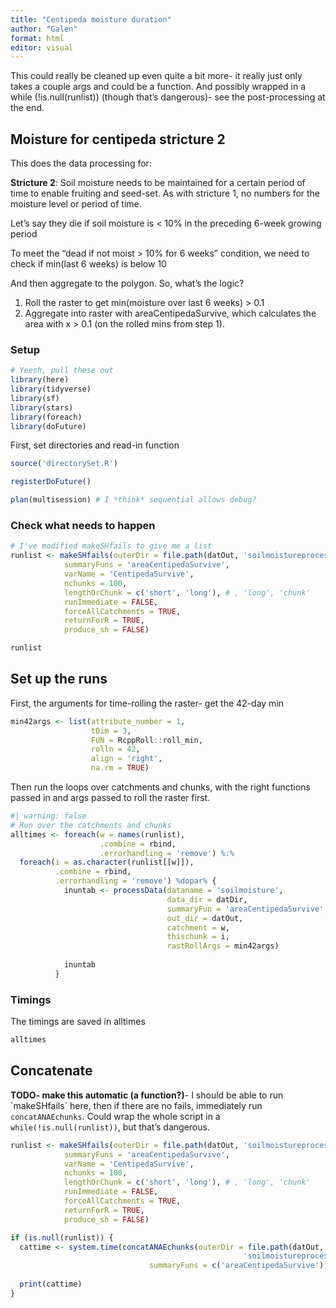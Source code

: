 ```yaml
---
title: "Centipeda moisture duration"
author: "Galen"
format: html
editor: visual
---
```


This could really be cleaned up even quite a bit more- it really just only takes a couple args and could be a function. And possibly wrapped in a while (!is.null(runlist)) (though that's dangerous)- see the post-processing at the end.

## Moisture for centipeda stricture 2

This does the data processing for:

**Stricture 2**: Soil moisture needs to be maintained for a certain period of time to enable fruiting and seed-set. As with stricture 1, no numbers for the moisture level or period of time.

Let's say they die if soil moisture is \< 10% in the preceding 6-week growing period

To meet the "dead if not moist \> 10% for 6 weeks" condition, we need to check if min(last 6 weeks) is below 10

And then aggregate to the polygon. So, what's the logic?

1.  Roll the raster to get min(moisture over last 6 weeks) \> 0.1
2.  Aggregate into raster with areaCentipedaSurvive, which calculates the area with x \> 0.1 (on the rolled mins from step 1).

### Setup

```r
# Yeesh, pull these out
library(here)
library(tidyverse)
library(sf)
library(stars)
library(foreach)
library(doFuture)
```

First, set directories and read-in function

```r
source('directorySet.R')

registerDoFuture()

plan(multisession) # I *think* sequential allows debug?
```

### Check what needs to happen

```r
# I've modified makeSHfails to give me a list
runlist <- makeSHfails(outerDir = file.path(datOut, 'soilmoistureprocessed'),
            summaryFuns = 'areaCentipedaSurvive',
            varName = 'CentipedaSurvive',
            nchunks = 100,
            lengthOrChunk = c('short', 'long'), # , 'long', 'chunk'
            runImmediate = FALSE,
            forceAllCatchments = TRUE,
            returnForR = TRUE,
            produce_sh = FALSE)
```

```r
runlist
```

## Set up the runs

First, the arguments for time-rolling the raster- get the 42-day min

```r
min42args <- list(attribute_number = 1, 
                  tDim = 3, 
                  FUN = RcppRoll::roll_min,
                  rolln = 42,
                  align = 'right',
                  na.rm = TRUE)
```

Then run the loops over catchments and chunks, with the right functions passed in and args passed to roll the raster first.

```r
#| warning: false
# Run over the catchments and chunks 
alltimes <- foreach(w = names(runlist), 
                    .combine = rbind, 
                    .errorhandling = 'remove') %:%
  foreach(i = as.character(runlist[[w]]), 
          .combine = rbind, 
          .errorhandling = 'remove') %dopar% {
            inuntab <- processData(dataname = 'soilmoisture', 
                                   data_dir = datDir, 
                                   summaryFun = 'areaCentipedaSurvive', 
                                   out_dir = datOut, 
                                   catchment = w, 
                                   thischunk = i,
                                   rastRollArgs = min42args)
            
            inuntab
          }
```

### Timings

The timings are saved in alltimes

```r
alltimes
```

## Concatenate

**TODO- make this automatic (a function?)**- I should be able to run \`makeSHfails\` here, then if there are no fails, immediately run `concatANAEchunks`. Could wrap the whole script in a `while(!is.null(runlist))`, but that's dangerous.

```r
runlist <- makeSHfails(outerDir = file.path(datOut, 'soilmoistureprocessed'),
            summaryFuns = 'areaCentipedaSurvive',
            varName = 'CentipedaSurvive',
            nchunks = 100,
            lengthOrChunk = c('short', 'long'), # , 'long', 'chunk'
            runImmediate = FALSE,
            forceAllCatchments = TRUE,
            returnForR = TRUE,
            produce_sh = FALSE)

if (is.null(runlist)) {
  cattime <- system.time(concatANAEchunks(outerDir = file.path(datOut,
                                                    'soilmoistureprocessed'),
                               summaryFuns = c('areaCentipedaSurvive')))
  
  print(cattime)
}
```
